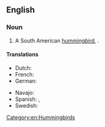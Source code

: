 ==English==
{{wikipedia|Green-backed Firecrown}}

===Noun===
{{en-noun|head=[[green]]-[[backed]] [[firecrown]]}}

# A South American [[hummingbird]], {{taxlink|Sephanoides sephaniodes|species|noshow=1}}.

====Translations====
{{trans-top|''Sephanoides sephaniodes''}}
* Dutch: {{t|nl|vuurkroonkolibrie|m}}
* French: {{t|fr|colibri du Chili|m}}
* German: {{t|de|Chile-Kolibri|m}}
{{trans-mid}}
* Navajo: {{t|nv|dahiitį́hii bítááʼ naashchʼąąʼígíí}}
* Spanish: {{t+|es|picaflor|m}}, {{t|es|colibrí austral|m}}
* Swedish: {{t|sv|eldkronekolibri|c}}
{{trans-bottom}}

[[Category:en:Hummingbirds]]
